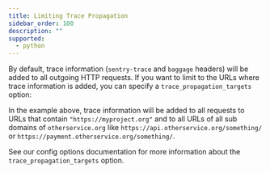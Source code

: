 ```yaml
---
title: Limiting Trace Propagation
sidebar_order: 100
description: ""
supported:
  - python
---
```


By default, trace information (`sentry-trace` and `baggage` headers) will be added to all outgoing HTTP requests. If you want to limit to the URLs where trace information is added, you can specify a `trace_propagation_targets` option:

<PlatformContent includePath="distributed-tracing/limiting-traces/" />

In the example above, trace information will be added to all requests to URLs that contain `"https://myproject.org"` and to all URLs of all sub domains of `otherservice.org` like `https://api.otherservice.org/something/` or `https://payment.otherservice.org/something/`.

See our <PlatformLink to="/configuration/options/#trace-propagation-targets">config options</PlatformLink> documentation for more information about the `trace_propagation_targets` option.
